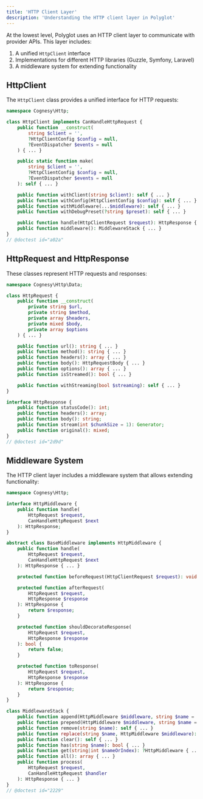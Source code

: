 ```yaml
---
title: 'HTTP Client Layer'
description: 'Understanding the HTTP client layer in Polyglot'
---
```


At the lowest level, Polyglot uses an HTTP client layer to communicate with provider APIs. This layer includes:

1. A unified `HttpClient` interface
2. Implementations for different HTTP libraries (Guzzle, Symfony, Laravel)
3. A middleware system for extending functionality


## HttpClient

The `HttpClient` class provides a unified interface for HTTP requests:

```php
namespace Cognesy\Http;

class HttpClient implements CanHandleHttpRequest {
    public function __construct(
        string $client = '',
        ?HttpClientConfig $config = null,
        ?EventDispatcher $events = null
    ) { ... }

    public static function make(
        string $client = '',
        ?HttpClientConfig $config = null,
        ?EventDispatcher $events = null
    ): self { ... }

    public function withClient(string $client): self { ... }
    public function withConfig(HttpClientConfig $config): self { ... }
    public function withMiddleware(...$middleware): self { ... }
    public function withDebugPreset(?string $preset): self { ... }

    public function handle(HttpClientRequest $request): HttpResponse { ... }
    public function middleware(): MiddlewareStack { ... }
}
// @doctest id="a02a"
```



## HttpRequest and HttpResponse

These classes represent HTTP requests and responses:

```php
namespace Cognesy\Http\Data;

class HttpRequest {
    public function __construct(
        private string $url,
        private string $method,
        private array $headers,
        private mixed $body,
        private array $options
    ) { ... }

    public function url(): string { ... }
    public function method(): string { ... }
    public function headers(): array { ... }
    public function body(): HttpRequestBody { ... }
    public function options(): array { ... }
    public function isStreamed(): bool { ... }

    public function withStreaming(bool $streaming): self { ... }
}

interface HttpResponse {
    public function statusCode(): int;
    public function headers(): array;
    public function body(): string;
    public function stream(int $chunkSize = 1): Generator;
    public function original(): mixed;
}
// @doctest id="2d9d"
```



## Middleware System

The HTTP client layer includes a middleware system that allows extending functionality:

```php
namespace Cognesy\Http;

interface HttpMiddleware {
    public function handle(
        HttpRequest $request,
        CanHandleHttpRequest $next
    ): HttpResponse;
}

abstract class BaseMiddleware implements HttpMiddleware {
    public function handle(
        HttpRequest $request,
        CanHandleHttpRequest $next
    ): HttpResponse { ... }

    protected function beforeRequest(HttpClientRequest $request): void {}

    protected function afterRequest(
        HttpRequest $request,
        HttpResponse $response
    ): HttpResponse {
        return $response;
    }

    protected function shouldDecorateResponse(
        HttpRequest $request,
        HttpResponse $response
    ): bool {
        return false;
    }

    protected function toResponse(
        HttpRequest $request,
        HttpResponse $response
    ): HttpResponse {
        return $response;
    }
}

class MiddlewareStack {
    public function append(HttpMiddleware $middleware, string $name = ''): self { ... }
    public function prepend(HttpMiddleware $middleware, string $name = ''): self { ... }
    public function remove(string $name): self { ... }
    public function replace(string $name, HttpMiddleware $middleware): self { ... }
    public function clear(): self { ... }
    public function has(string $name): bool { ... }
    public function get(string|int $nameOrIndex): ?HttpMiddleware { ... }
    public function all(): array { ... }
    public function process(
        HttpRequest $request,
        CanHandleHttpRequest $handler
    ): HttpResponse { ... }
}
// @doctest id="2229"
```
